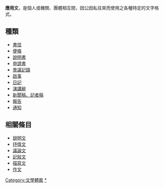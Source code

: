 '''應用文'''，是個人或機關、團體相互間，因公因私往來而使用之各種特定的文字格式。

== 種類 ==
*[[書信|書信]]
*[[便條|便條]]
*[[說明書|說明書]]
*[[申請書|申請書]]
*[[會議記錄|會議記錄]]
*[[啟事|啟事]]
*[[日記|日記]]
*[[演講辭|演講辭]]
*[[新聞稿、記者稿|新聞稿、記者稿]]
*[[報告|報告]]
*[[通知|通知]]

== 相關條目 ==
*[[說明文|說明文]]
*[[抒情文|抒情文]]
*[[議論文|議論文]]
*[[記敍文|記敍文]]
*[[描寫文|描寫文]]
*[[作文|作文]]

{{Lang-stub}}

[[Category:文學體裁|Category:文學體裁]]
[[Category:實用文|*]]